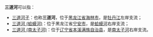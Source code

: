 '''三道河'''可以指：
*[[三道河子|三道河子]]：也称'''三道河'''，位于[[黑龙江省|黑龙江省]][[海林市|海林市]]，是[[牡丹江|牡丹江]]左岸支流；
*[[三道河_(蛤蟆河)|三道河 (蛤蟆河)]]：位于黑龙江省[[宁安市|宁安市]]，是[[蛤蟆河_(牡丹江)|蛤蟆河]]右岸支流；
*[[三道河_(南太子河)|三道河 (南太子河)]]：位于[[辽宁省|辽宁省]][[本溪满族自治县|本溪满族自治县]]，是[[南太子河|南太子河]]右岸支流。

{{disambig|cat=三字河名消歧义|S}}